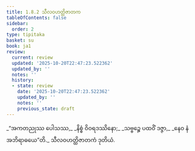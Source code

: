 ```yaml
---
title: 1.8.2 သီလဝဟတ္ထိဇာတက
tableOfContents: false
sidebar:
  order: 2
type: tipitaka
basket: su
book: ja1
review:
  current: review
  updated: '2025-10-20T22:47:23.522362'
  updated_by: ''
  notes: ''
  history:
  - state: review
    date: '2025-10-20T22:47:23.522362'
    updated_by: ''
    notes: ''
    previous_state: draft
---
```



<DynamicBreadcrumb />


<ReviewStatus review={frontmatter.review} showDetails={true} />

<HypothesisAnnotation frontmatter={frontmatter} />

<Division number="72" book="ja1" e="ch" v="22" p="17">

<Paragraph number="159" type="verses" book="ja1">
_“အကတညုဿ ပေါသဿ,_  
_နိစ္စံ ဝိဝရဒဿိနော;_  
_သဗ္ဗဉ္စေ ပထဝိံ ဒဇ္ဇာ,_  
_နေဝ နံ အဘိရာဓယေ”တိ._  


</Paragraph>
</Division>

<Paragraph number="160" type="center" book="ja1">
သီလဝဟတ္ထိဇာတကံ ဒုတိယံ.
</Paragraph>